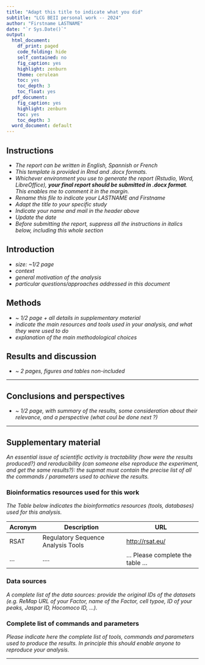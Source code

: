 ```yaml
---
title: "Adapt this title to indicate what you did"
subtitle: "LCG BEII personal work -- 2024"
author: "Firstname LASTNAME"
date: "`r Sys.Date()`"
output:
  html_document:
    df_print: paged
    code_folding: hide
    self_contained: no
    fig_caption: yes
    highlight: zenburn
    theme: cerulean
    toc: yes
    toc_depth: 3
    toc_float: yes
  pdf_document:
    fig_caption: yes
    highlight: zenburn
    toc: yes
    toc_depth: 3
  word_document: default
---
```


## Instructions

- *The report can be written in English, Spannish or French*
- *This template is provided in Rmd and .docx formats.*
- *Whichever environment you use to generate the report (Rstudio, Word, LibreOffice), **your final report should be submitted in .docx format**. This enables me to comment it in the margin. *
- *Rename this file to indicate your LASTNAME and Firstname*
- *Adapt the title to your specific study*
- *Indicate your name and mail in the header above*
- *Update the date*
- *Before submitting the report, suppress all the instructions in italics below, including this whole section*


## Introduction

- *size: ~1/2 page*
- *context*
- *general motivation of the analysis*
- *particular questions/approaches addressed in this document*



## Methods


- ~ *1/2 page + all details in supplementary material*
- *indicate the main resources and tools used in your analysis, and what they were used to do *
- *explanation of the main methodological choices*


## Results and discussion

- *~ 2 pages, figures and tables non-included*

* * * * * * 

## Conclusions and perspectives

- *~ 1/2 page, with summary of the results, some consideration about their relevance, and a perspective (what coul be done next ?)*


* * * * * * 

## Supplementary material

*An essential issue of scientific activity is  tractability (how were the results produced?) and reroducibility (can someone else reproduce the experiment, and get the same results?): the supmat must contain the precise list of all the commands / parameters used to achieve the results. *


### Bioinformatics resources used for this work

*The Table below indicates the bioinformatics resources (tools, databases) used for this analysis.*

| Acronym | Description | URL | 
|---------|-------------|-----|
| RSAT | Regulatory Sequence Analysis Tools | <http://rsat.eu/> |
| ... | .... | ... Please complete the table ... |

### Data sources

*A complete list of the data sources: provide the original IDs of the datasets (e.g. ReMap URL of your Factor, name of the Factor, cell typoe, ID of your peaks, Jaspar ID, Hocomoco ID, ...).*

### Complete list of commands and parameters

*Please indicate here the complete list of tools, commands and parameters used to produce the results. In principle this should enable anyone to reproduce your analysis.*

* * * * * * *

